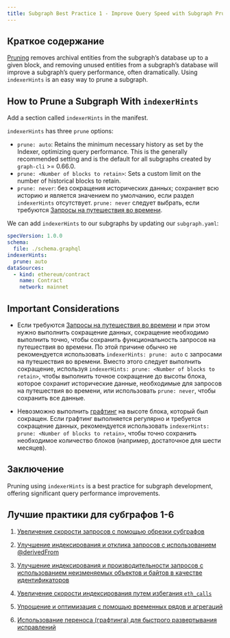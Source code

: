 ```yaml
---
title: Subgraph Best Practice 1 - Improve Query Speed with Subgraph Pruning
---
```


## Краткое содержание

[Pruning](/developing/creating-a-subgraph/#prune) removes archival entities from the subgraph’s database up to a given block, and removing unused entities from a subgraph’s database will improve a subgraph’s query performance, often dramatically. Using `indexerHints` is an easy way to prune a subgraph.

## How to Prune a Subgraph With `indexerHints`

Add a section called `indexerHints` in the manifest.

`indexerHints` has three `prune` options:

- `prune: auto`: Retains the minimum necessary history as set by the Indexer, optimizing query performance. This is the generally recommended setting and is the default for all subgraphs created by `graph-cli` >= 0.66.0.
- `prune: <Number of blocks to retain>`: Sets a custom limit on the number of historical blocks to retain.
- `prune: never`: без сокращения исторических данных; сохраняет всю историю и является значением по умолчанию, если раздел `indexerHints` отсутствует. `prune: never` следует выбрать, если требуются [Запросы на путешествия во времени](/subgraphs/querying/graphql-api/#time-travel-queries).

We can add `indexerHints` to our subgraphs by updating our `subgraph.yaml`:

```yaml
specVersion: 1.0.0
schema:
  file: ./schema.graphql
indexerHints:
  prune: auto
dataSources:
  - kind: ethereum/contract
    name: Contract
    network: mainnet
```

## Important Considerations

- Если требуются [Запросы на путешествия во времени](/subgraphs/querying/graphql-api/#time-travel-queries) и при этом нужно выполнить сокращение данных, сокращение необходимо выполнить точно, чтобы сохранить функциональность запросов на путешествия во времени. По этой причине обычно не рекомендуется использовать `indexerHints: prune: auto` с запросами на путешествия во времени. Вместо этого следует выполнить сокращение, используя `indexerHints: prune: <Number of blocks to retain>`, чтобы выполнить точное сокращение до высоты блока, которое сохранит исторические данные, необходимые для запросов на путешествия во времени, или использовать `prune: never`, чтобы сохранить все данные.

- Невозможно выполнить [графтинг](/subgraphs/cookbook/grafting/) на высоте блока, который был сокращен. Если графтинг выполняется регулярно и требуется сокращение данных, рекомендуется использовать `indexerHints: prune: <Number of blocks to retain>`, чтобы точно сохранить необходимое количество блоков (например, достаточное для шести месяцев).

## Заключение

Pruning using `indexerHints` is a best practice for subgraph development, offering significant query performance improvements.

## Лучшие практики для субграфов 1-6

1. [Увеличение скорости запросов с помощью обрезки субграфов](/subgraphs/cookbook/pruning/)

2. [Улучшение индексирования и отклика запросов с использованием @derivedFrom](/subgraphs/cookbook/derivedfrom/)

3. [Улучшение индексирования и производительности запросов с использованием неизменяемых объектов и байтов в качестве идентификаторов](/subgraphs/cookbook/immutable-entities-bytes-as-ids/)

4. [Увеличение скорости индексирования путем избегания `eth_calls`](/subgraphs/cookbook/avoid-eth-calls/)

5. [Упрощение и оптимизация с помощью временных рядов и агрегаций](/subgraphs/cookbook/timeseries/)

6. [Использование переноса (графтинга) для быстрого развертывания исправлений](/subgraphs/cookbook/grafting-hotfix/)
